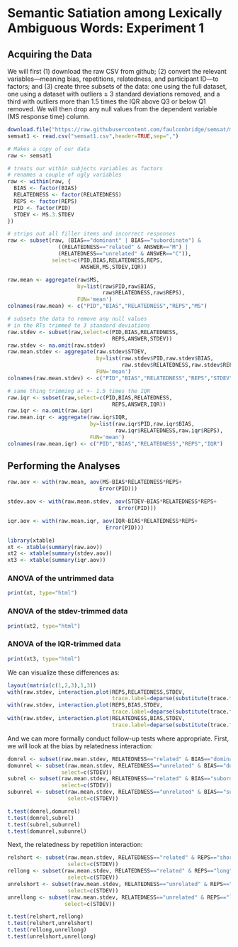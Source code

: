 Semantic Satiation among Lexically Ambiguous Words: Experiment 1
================================================================

Acquiring the Data
------------------

We will first (1) download the raw CSV from github; (2) convert the relevant variables---meaning bias, repetitions, relatedness, and participant ID---to factors; and (3) create three subsets of the data: one using the full dataset, one using a dataset with outliers $\pm$ 3 standard deviations removed, and a third with outliers more than 1.5 times the IQR above Q3 or below Q1 removed. We will then drop any null values from the dependent variable (MS response time) column.

```r
download.file("https://raw.githubusercontent.com/faulconbridge/semsat/master/SemSat1/SemSat1_compiled.csv", "semsat1.csv", "wget", extra="--no-check-certificate")
semsat1 <- read.csv("semsat1.csv",header=TRUE,sep=",")

# Makes a copy of our data
raw <- semsat1

# treats our within subjects variables as factors
# renames a couple of ugly variables
raw <- within(raw, {
  BIAS <- factor(BIAS)
  RELATEDNESS <- factor(RELATEDNESS)
  REPS <- factor(REPS)
  PID <- factor(PID)
  STDEV <- MS.3.STDEV
})

# strips out all filler items and incorrect responses
raw <- subset(raw, (BIAS=="dominant" | BIAS=="subordinate") & 
                ((RELATEDNESS=="related" & ANSWER=="M") |
                (RELATEDNESS=="unrelated" & ANSWER=="C")),
              select=c(PID,BIAS,RELATEDNESS,REPS,
                       ANSWER,MS,STDEV,IQR))

raw.mean <- aggregate(raw$MS,
                      by=list(raw$PID,raw$BIAS,
                              raw$RELATEDNESS,raw$REPS),
                      FUN='mean')
colnames(raw.mean) <- c("PID","BIAS","RELATEDNESS","REPS","MS")

# subsets the data to remove any null values
# in the RTs trimmed to 3 standard deviations
raw.stdev <- subset(raw,select=c(PID,BIAS,RELATEDNESS,
                                 REPS,ANSWER,STDEV))
raw.stdev <- na.omit(raw.stdev)
raw.mean.stdev <- aggregate(raw.stdev$STDEV,
                            by=list(raw.stdev$PID,raw.stdev$BIAS,
                                    raw.stdev$RELATEDNESS,raw.stdev$REPS),
                            FUN='mean')
colnames(raw.mean.stdev) <- c("PID","BIAS","RELATEDNESS","REPS","STDEV")

# same thing trimming at +- 1.5 times the IQR
raw.iqr <- subset(raw,select=c(PID,BIAS,RELATEDNESS,
                                 REPS,ANSWER,IQR))
raw.iqr <- na.omit(raw.iqr)
raw.mean.iqr <- aggregate(raw.iqr$IQR,
                          by=list(raw.iqr$PID,raw.iqr$BIAS,
                                  raw.iqr$RELATEDNESS,raw.iqr$REPS),
                          FUN='mean')
colnames(raw.mean.iqr) <- c("PID","BIAS","RELATEDNESS","REPS","IQR")
```

Performing the Analyses
-----------------------

```r
raw.aov <- with(raw.mean, aov(MS~BIAS*RELATEDNESS*REPS+
                             Error(PID)))

stdev.aov <- with(raw.mean.stdev, aov(STDEV~BIAS*RELATEDNESS*REPS+
                                   Error(PID)))

iqr.aov <- with(raw.mean.iqr, aov(IQR~BIAS*RELATEDNESS*REPS+
                               Error(PID)))

library(xtable)
xt <- xtable(summary(raw.aov))
xt2 <- xtable(summary(stdev.aov))
xt3 <- xtable(summary(iqr.aov))
```

### ANOVA of the untrimmed data ###
```r
print(xt, type="html")
```

### ANOVA of the stdev-trimmed data ###
```r
print(xt2, type="html")
```

### ANOVA of the IQR-trimmed data ###
```r
print(xt3, type="html")
```

We can visualize these differences as:
```r
layout(matrix(c(1,2,3),1,3))
with(raw.stdev, interaction.plot(REPS,RELATEDNESS,STDEV,
                                 trace.label=deparse(substitute(trace.factor))))
with(raw.stdev, interaction.plot(REPS,BIAS,STDEV,
                                 trace.label=deparse(substitute(trace.factor))))
with(raw.stdev, interaction.plot(RELATEDNESS,BIAS,STDEV,
                                 trace.label=deparse(substitute(trace.factor))))
```

And we can more formally conduct follow-up tests where appropriate. First, we will look at the bias by relatedness interaction:
```r
domrel <- subset(raw.mean.stdev, RELATEDNESS=="related" & BIAS=="dominant",select=c(STDEV))
domunrel <- subset(raw.mean.stdev, RELATEDNESS=="unrelated" & BIAS=="dominant",
                 select=c(STDEV))
subrel <- subset(raw.mean.stdev, RELATEDNESS=="related" & BIAS=="subordinate",
                 select=c(STDEV))
subunrel <- subset(raw.mean.stdev, RELATEDNESS=="unrelated" & BIAS=="subordinate",
                   select=c(STDEV))

t.test(domrel,domunrel)
t.test(domrel,subrel)
t.test(subrel,subunrel)
t.test(domunrel,subunrel)
```

Next, the relatedness by repetition interaction:
```r
relshort <- subset(raw.mean.stdev, RELATEDNESS=="related" & REPS=="short",
                   select=c(STDEV))
rellong <- subset(raw.mean.stdev, RELATEDNESS=="related" & REPS=="long",
                   select=c(STDEV))
unrelshort <- subset(raw.mean.stdev, RELATEDNESS=="unrelated" & REPS=="short",
                   select=c(STDEV))
unrellong <- subset(raw.mean.stdev, RELATEDNESS=="unrelated" & REPS=="long",
                  select=c(STDEV))

t.test(relshort,rellong)
t.test(relshort,unrelshort)
t.test(rellong,unrellong)
t.test(unrelshort,unrellong)
```